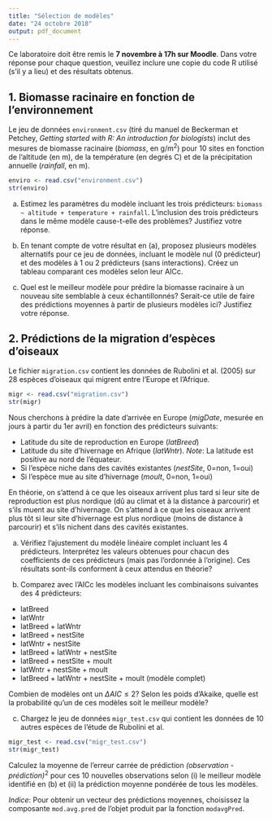 ```yaml
---
title: "Sélection de modèles"
date: "24 octobre 2018"
output: pdf_document
---
```


Ce laboratoire doit être remis le **7 novembre à 17h sur Moodle**. Dans votre réponse pour chaque question, veuillez inclure une copie du code R utilisé (s'il y a lieu) et des résultats obtenus. 


## 1. Biomasse racinaire en fonction de l'environnement

Le jeu de données `environment.csv` (tiré du manuel de Beckerman et Petchey, *Getting started with R: An introduction for biologists*) inclut des mesures de biomasse racinaire (*biomass*, en g/m$^2$) pour 10 sites en fonction de l'altitude (en m), de la température (en degrés C) et de la précipitation annuelle (*rainfall*, en m).

```r
enviro <- read.csv("environment.csv")
str(enviro)
```

a) Estimez les paramètres du modèle incluant les trois prédicteurs: `biomass ~ altitude + temperature + rainfall`. L'inclusion des trois prédicteurs dans le même modèle cause-t-elle des problèmes? Justifiez votre réponse.

b) En tenant compte de votre résultat en (a), proposez plusieurs modèles alternatifs pour ce jeu de données, incluant le modèle nul (0 prédicteur) et des modèles à 1 ou 2 prédicteurs (sans interactions). Créez un tableau comparant ces modèles selon leur AICc.

c) Quel est le meilleur modèle pour prédire la biomasse racinaire à un nouveau site semblable à ceux échantillonnés? Serait-ce utile de faire des prédictions moyennes à partir de plusieurs modèles ici? Justifiez votre réponse.


## 2. Prédictions de la migration d'espèces d'oiseaux

Le fichier `migration.csv` contient les données de Rubolini et al. (2005) sur 28 espèces d'oiseaux qui migrent entre l'Europe et l'Afrique. 

```r
migr <- read.csv("migration.csv")
str(migr)
```


Nous cherchons à prédire la date d'arrivée en Europe (*migDate*, mesurée en jours à partir du 1er avril) en fonction des prédicteurs suivants:

- Latitude du site de reproduction en Europe (*latBreed*)
- Latitude du site d'hivernage en Afrique (*latWntr*). *Note*: La latitude est positive au nord de l'équateur.
- Si l'espèce niche dans des cavités existantes (*nestSite*, 0=non, 1=oui)
- Si l'espèce mue au site d'hivernage (*moult*, 0=non, 1=oui)

En théorie, on s'attend à ce que les oiseaux arrivent plus tard si leur site de reproduction est plus nordique (dû au climat et à la distance à parcourir) et s'ils muent au site d'hivernage. On s'attend à ce que les oiseaux arrivent plus tôt si leur site d'hivernage est plus nordique (moins de distance à parcourir) et s'ils nichent dans des cavités existantes.

a) Vérifiez l'ajustement du modèle linéaire complet incluant les 4 prédicteurs. Interprétez les valeurs obtenues pour chacun des coefficients de ces prédicteurs (mais pas l'ordonnée à l'origine). Ces résultats sont-ils conforment à ceux attendus en théorie? 

b) Comparez avec l'AICc les modèles incluant les combinaisons suivantes des 4 prédicteurs:

- latBreed
- latWntr
- latBreed + latWntr
- latBreed + nestSite
- latWntr + nestSite 
- latBreed + latWntr + nestSite
- latBreed + nestSite + moult
- latWntr + nestSite + moult
- latBreed + latWntr + nestSite + moult (modèle complet)

Combien de modèles ont un $\Delta AIC \le 2$? Selon les poids d'Akaike, quelle est la probabilité qu'un de ces modèles soit le meilleur modèle?

c) Chargez le jeu de données `migr_test.csv` qui contient les données de 10 autres espèces de l'étude de Rubolini et al.

```r
migr_test <- read.csv("migr_test.csv")
str(migr_test)
```

Calculez la moyenne de l'erreur carrée de prédiction *(observation - prédiction)*$^2$ pour ces 10 nouvelles observations selon (i) le meilleur modèle identifié en (b) et (ii) la prédiction moyenne pondérée de tous les modèles.

*Indice*: Pour obtenir un vecteur des prédictions moyennes, choisissez la composante `mod.avg.pred` de l'objet produit par la fonction `modavgPred`.
